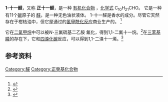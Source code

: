 {{Chembox
| ImageFile = undecanal.svg
| ImageSize = 200px
| OtherNames = 十一醛
| Section1 = {{Chembox Identifiers
| CASNo = 112-44-7
| CASNo_Ref = {{cascite|correct|CAS}}
|  ChemSpiderID = 7894
| PubChem = 8186
| EC_number = 203-972-6
| UNII = B6P0A9PSHN
|  ChEBI_Ref = {{ebicite|correct|EBI}} 
|  ChEBI = 46202
| DrugBank = DB04093
|  SMILES = O=CCCCCCCCCCC
|  InChI = 1/C11H22O/c1-2-3-4-5-6-7-8-9-10-11-12/h11H,2-10H2,1H3
|  InChIKey = KMPQYAYAQWNLME-UHFFFAOYAE
|  StdInChI = 1S/C11H22O/c1-2-3-4-5-6-7-8-9-10-11-12/h11H,2-10H2,1H3
|  StdInChIKey = KMPQYAYAQWNLME-UHFFFAOYSA-N
  }}
| Section2 = {{Chembox Properties
| C=11|H=22|O=1
| Appearance = 无色油状液体
| Density = 0.8609 g/cm<sup>3</sup>（18 °C）<ref>Grundmann, Christoph; Bar, F.; Trischmann, H. New method for transforming carboxylic acids into aldehydes. ''Justus Liebigs Annalen der Chemie'', 1936. 524. 31-48. ISSN: 0075-4617.</ref>
| MeltingPtC = -2
| BoilingPtCL= 120
| BoilingPtCH= 122
  }}
| Section3 = {{Chembox Hazards
| GHSPictograms = {{GHS07}}
| GHSSignalWord = Warning
| HPhrases = {{H-phrases|315|412}}
| PPhrases = {{P-phrases|264|273|280|302+352|321|332+313|362|501}}
  }}
}}

'''1-十一醛'''，又称 '''正十一醛'''，是一种 [[有机化合物|有机化合物]] ，[[化学式|化学式]] C<sub>10</sub>H<sub>21</sub>CHO。 它是一种有11个[[碳|碳]]原子的 [[醛|醛]]，是一种无色油状液体。 1-十一醛是香水的成分。尽管它天然存在于柑桔油中，但它是通过{{le|癸烯|Decene}}的[[氢甲酰化反应|氢甲酰化反应]]商业生产的。 <ref name = Ullmann>{{Ullmann | author = Christian Kohlpaintner, Markus Schulte, Jürgen Falbe, Peter Lappe, Jürgen Weber, Guido D. Frey | title = Aldehydes, Aliphatic | doi = 10.1002/14356007.a01_321.pub3}}</ref>

它在[[二氯甲烷|二氯甲烷]]中可以被''N''-三氟硫基二乙胺<!-- CAS 38078-09-0 -->氟化，得到1,1-二氟十一烷。<ref>{{cite journal|journal=Chemical Communications|issue=26|language=en|issn=1359-7345|date=2008|pages=3022|doi=10.1039/b803695k|url=http://xlink.rsc.org/?DOI=b803695k|title=Fluorination reactions in microreactors|accessdate=2020-12-22|author=Tomas Gustafsson, Ryan Gilmour, Peter H. Seeberger}}</ref>在[[三苯基膦|三苯基膦]]的存在下，它和[[四溴化碳|四溴化碳]]反应，可以得到1,1-二溴十一烯。<ref>{{cite journal|journal=Tetrahedron Letters|volume=48|issue=7|language=en|date=2007-02|pages=1237–1240|doi=10.1016/j.tetlet.2006.12.044|url=https://linkinghub.elsevier.com/retrieve/pii/S0040403906024816|title=Preparation of 2-trimethylsilylmethyl-1-alkene; cross-coupling and protodesilylation sequence from 1,1-dibromo-1-alkene|accessdate=2020-12-22|author=Jun’ichi Uenishi, Takuya Iwamoto, Masashi Ohmi|archive-date=2018-06-26|archive-url=https://web.archive.org/web/20180626030709/https://linkinghub.elsevier.com/retrieve/pii/S0040403906024816|dead-url=no}}</ref>
== 参考资料 ==
<references/>

[[Category:醛|Category:醛]]
[[Category:正癸基化合物|Category:正癸基化合物]]


{{organic-compound-stub}}